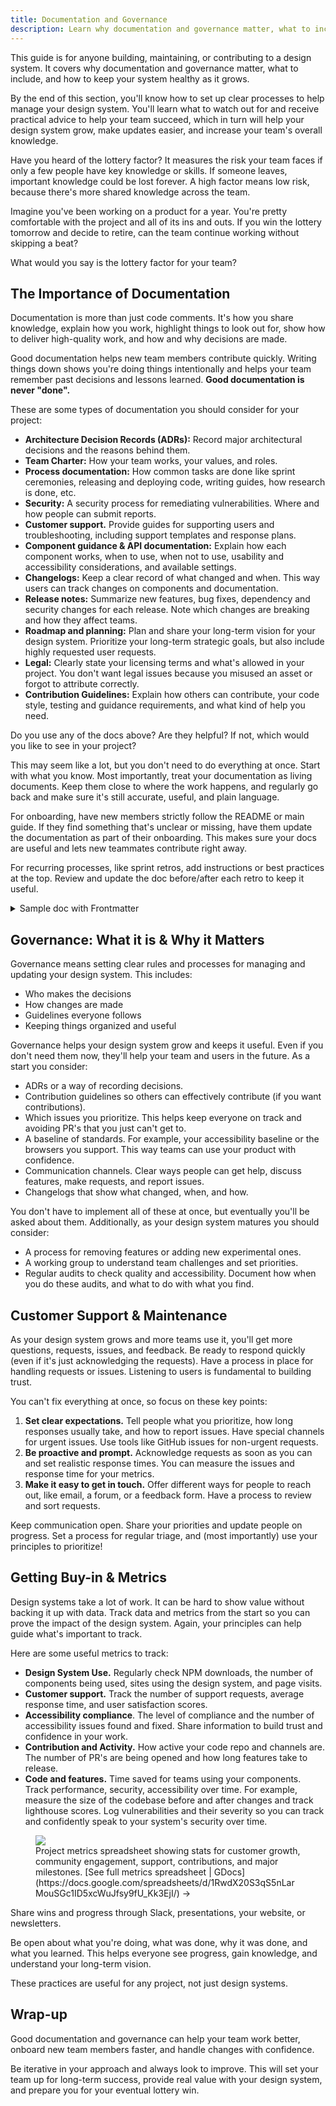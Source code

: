 ```yaml
---
title: Documentation and Governance
description: Learn why documentation and governance matter, what to include, and how to keep your design system healthy as it grows.
---
```



This guide is for anyone building, maintaining, or contributing to a design system. It covers why documentation and governance matter, what to include, and how to keep your system healthy as it grows.

By the end of this section, you'll know how to set up clear processes to help manage your design system. You'll learn what to watch out for and receive practical advice to help your team succeed, which in turn will help your design system grow, make updates easier, and increase your team's overall knowledge.

<Card title="Lottery Factor Check" icon="seti:smarty">
  Have you heard of the lottery factor? It measures the risk your team faces if only a few people have key knowledge or skills. If someone leaves, important knowledge could be lost forever. A high factor means low risk, because there's more shared knowledge across the team.

  Imagine you've been working on a product for a year. You're pretty comfortable with the project and all of its ins and outs. If you win the lottery tomorrow and decide to retire, can the team continue working without skipping a beat?

  What would you say is the lottery factor for your team?
</Card>

## The Importance of Documentation

Documentation is more than just code comments. It's how you share knowledge, explain how you work, highlight things to look out for, show how to deliver high-quality work, and how and why decisions are made.

Good documentation helps new team members contribute quickly. Writing things down shows you're doing things intentionally and helps your team remember past decisions and lessons learned. **Good documentation is never "done".**

These are some types of documentation you should consider for your project:

- **Architecture Decision Records (ADRs):** Record major architectural decisions and the reasons behind them.
- **Team Charter:** How your team works, your values, and roles.
- **Process documentation:** How common tasks are done like sprint ceremonies, releasing and deploying code, writing guides, how research is done, etc.
- **Security:** A security process for remediating vulnerabilities. Where and how people can submit reports.
- **Customer support.** Provide guides for supporting users and troubleshooting, including support templates and response plans.
- **Component guidance & API documentation:** Explain how each component works, when to use, when not to use, usability and accessibility considerations, and available settings.
- **Changelogs:** Keep a clear record of what changed and when. This way users can track changes on components and documentation.
- **Release notes:** Summarize new features, bug fixes, dependency and security changes for each release. Note which changes are breaking and how they affect teams.
- **Roadmap and planning:** Plan and share your long-term vision for your design system. Prioritize your long-term strategic goals, but also include highly requested user requests.
- **Legal:** Clearly state your licensing terms and what's allowed in your project. You don't want legal issues because you misused an asset or forgot to attribute correctly.
- **Contribution Guidelines:** Explain how others can contribute, your code style, testing and guidance requirements, and what kind of help you need.

<Card title="Documentation Check" icon="seti:smarty">
  Do you use any of the docs above? Are they helpful? If not, which would you
  like to see in your project?
</Card>

This may seem like a lot, but you don't need to do everything at once. Start with what you know. Most importantly, treat your documentation as living documents. Keep them close to where the work happens, and regularly go back and make sure it's still accurate, useful, and plain language.

For onboarding, have new members strictly follow the README or main guide. If they find something that's unclear or missing, have them update the documentation as part of their onboarding. This makes sure your docs are useful and lets new teammates contribute right away.

For recurring processes, like sprint retros, add instructions or best practices at the top. Review and update the doc before/after each retro to keep it useful.

<details>
<summary>Sample doc with Frontmatter</summary>

How frontmatter helps explain how to use. This way anyone can run the sprint retro.

```md
// 2025-sprint-retrospective.md

---

A template for bi-weekly sprint retros.

Best practices:

- Add a new date entry for each retro.
- Focus on what was achieved, not just what happened. Be open and transparent without blame or judgement.
- Use a 2 to 5 minute timer for each column to keep meeting on track and respect everyone's time.
- If you agree with something, add a "➕" at the end.
- End each retro with clear action items. Make sure the team agrees, has an assignee, and a target date.

---

# Sprint Retro

## 08-04-2025

| What worked well | What didn't work so well |
| ---------------- | ------------------------ |
|                  |                          |

### Action Items

- [ ] JM to create issue templates for feature requests and bugs.
```

</details>

## Governance: What it is & Why it Matters

Governance means setting clear rules and processes for managing and updating your design system. This includes:

- Who makes the decisions
- How changes are made
- Guidelines everyone follows
- Keeping things organized and useful

Governance helps your design system grow and keeps it useful. Even if you don't need them now, they'll help your team and users in the future. As a start you consider:

- ADRs or a way of recording decisions.
- Contribution guidelines so others can effectively contribute (if you want contributions).
- Which issues you prioritize. This helps keep everyone on track and avoiding PR's that you just can't get to.
- A baseline of standards. For example, your accessibility baseline or the browsers you support. This way teams can use your product with confidence.
- Communication channels. Clear ways people can get help, discuss features, make requests, and report issues.
- Changelogs that show what changed, when, and how.

You don't have to implement all of these at once, but eventually you'll be asked about them. Additionally, as your design system matures you should consider:

- A process for removing features or adding new experimental ones.
- A working group to understand team challenges and set priorities.
- Regular audits to check quality and accessibility. Document how when you do these audits, and what to do with what you find.

## Customer Support & Maintenance

As your design system grows and more teams use it, you'll get more questions, requests, issues, and feedback. Be ready to respond quickly (even if it's just acknowledging the requests). Have a process in place for handling requests or issues. Listening to users is fundamental to building trust.

You can't fix everything at once, so focus on these key points:

1. **Set clear expectations.** Tell people what you prioritize, how long responses usually take, and how to report issues. Have special channels for urgent issues. Use tools like GitHub issues for non-urgent requests.
1. **Be proactive and prompt.** Acknowledge requests as soon as you can and set realistic response times. You can measure the issues and response time for your metrics.
1. **Make it easy to get in touch.** Offer different ways for people to reach out, like email, a forum, or a feedback form. Have a process to review and sort requests.

Keep communication open. Share your priorities and update people on progress. Set a process for regular triage, and (most importantly) use your principles to prioritize!

## Getting Buy-in & Metrics

Design systems take a lot of work. It can be hard to show value without backing it up with data. Track data and metrics from the start so you can prove the impact of the design system. Again, your principles can help guide what's important to track.

Here are some useful metrics to track:

- **Design System Use.** Regularly check NPM downloads, the number of components being used, sites using the design system, and page visits.
- **Customer support.** Track the number of support requests, average response time, and user satisfaction scores.
- **Accessibility compliance**. The level of compliance and the number of accessibility issues found and fixed. Share information to build trust and confidence in your work.
- **Contribution and Activity.** How active your code repo and channels are. The number of PR's are being opened and how long features take to release.
- **Code and features.** Time saved for teams using your components. Track performance, security, accessibility over time. For example, measure the size of the codebase before and after changes and track lighthouse scores. Log vulnerabilities and their severity so you can track and confidently speak to your system's security over time.

<figure>
  <img src={metricsScreenshot.src} aria-describedby="metrics-screenshot" />
  <figcaption id="metrics-screenshot">
    Project metrics spreadsheet showing stats for customer growth, community
    engagement, support, contributions, and major milestones. [See full metrics
    spreadsheet |
    GDocs](https://docs.google.com/spreadsheets/d/1RwdX20S3qS5nLarMouSGc1ID5xcWuJfsy9fU_Kk3EjI/)
    →
  </figcaption>
</figure>

Share wins and progress through Slack, presentations, your website, or newsletters.

Be open about what you're doing, what was done, why it was done, and what you learned. This helps everyone see progress, gain knowledge, and understand your long-term vision.

These practices are useful for any project, not just design systems.

## Wrap-up

Good documentation and governance can help your team work better, onboard new team members faster, and handle changes with confidence.

Be iterative in your approach and always look to improve. This will set your team up for long-term success, provide real value with your design system, and prepare you for your eventual lottery win.
